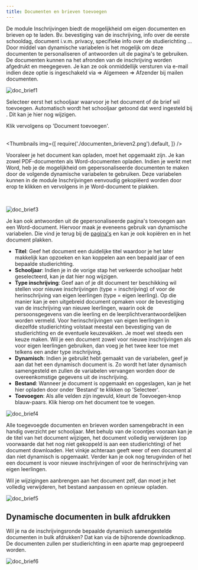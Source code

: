```yaml
---
title: Documenten en brieven toevoegen
---
```


De module Inschrijvingen biedt de mogelijkheid om eigen documenten en brieven op te laden. Bv. bevestiging van de inschrijving, info over de eerste schooldag, document i.v.m. privacy, specifieke info over de studierichting ... Door middel van dynamische variabelen is het mogelijk om deze documenten te personaliseren of antwoorden uit de pagina's te gebruiken. De documenten kunnen na het afronden van de inschrijving worden afgedrukt en meegegeven. Je kan ze ook onmiddellijk versturen via e-mail indien deze optie is ingeschakeld via <LegacyAction img="beheer.PNG" text="Beheer"/> => Algemeen => Afzender bij mailen documenten. 

![doc_brief1](./documenten_brieven1.png)


Selecteer eerst het schooljaar waarvoor je het document of de brief wil toevoegen. Automatisch wordt het schooljaar getoond dat werd ingesteld bij <LegacyAction img="beheer.PNG" text="Beheer"/>. Dit kan je hier nog wijzigen. 

Klik vervolgens op 'Document toevoegen'.  
<br /> 

<Thumbnails img={[
    require('./documenten_brieven2.png').default, 
]} />


Vooraleer je het document kan opladen, moet het opgemaakt zijn. Je kan zowel PDF-documenten als Word-documenten opladen. Indien je werkt met Word, heb je de mogelijkheid om gepersonaliseerde documenten te maken door de volgende dynamische variabelen te gebruiken. Deze variabelen kunnen in de module Inschrijvingen eenvoudig gekopiëerd worden door erop te klikken en vervolgens in je Word-document te plakken. 

<br /> 

![doc_brief3](./documenten_brieven3.png)

Je kan ook antwoorden uit de gepersonaliseerde pagina's toevoegen aan een Word-document. Hiervoor maak je eveneens gebruik van dynamische variabelen. Die vind je terug bij de [pagina's](/inschrijvingen/opstart_config/pagina/#dynamische-variabelen-gebruiken-in-documenten-en-brieven) en kan je ook kopiëren en in het document plakken. 

- **Titel**: Geef het document een duidelijke titel waardoor je het later makkelijk kan opzoeken en kan koppelen aan een bepaald jaar of een bepaalde studierichting.
- **Schooljaar**: Indien je in de vorige stap het verkeerde schooljaar hebt geselecteerd, kan je dat hier nog wijzigen. 
- **Type inschrijving**: Geef aan of je dit document ter beschikking wil stellen voor nieuwe inschrijvingen (type = inschrijving) of voor de herinschrijving van eigen leerlingen (type = eigen leerling). Op die manier kan je een uitgebreid document opmaken voor de bevestiging van de inschrijving van nieuwe leerlingen, waarin ook de persoonsgegevens van die leerling en de leerplichtverantwoordelijken worden vermeld. Voor herinschrijvingen van eigen leerlingen in diezelfde studierichting volstaat meestal een bevestiging van de studierichting en de eventuele keuzevakken. Je moet wel steeds een keuze maken. Wil je een document zowel voor nieuwe inschrijvingen als voor eigen leerlingen gebruiken, dan voeg je het twee keer toe met telkens een ander type inschrijving. 
- **Dynamisch**: Indien je gebruikt hebt gemaakt van de variabelen, geef je aan dat het een dynamisch document is. Zo wordt het later dynamisch samengesteld en zullen de variabelen vervangen worden door de overeenkomstige gegevens uit de inschrijving.
- **Bestand**: Wanneer je document is opgemaakt en opgeslagen, kan je het hier opladen door onder 'Bestand' te klikken op 'Selecteer'. 
- **Toevoegen**: Als alle velden zijn ingevuld, kleurt de Toevoegen-knop blauw-paars. Klik hierop om het document toe te voegen.

![doc_brief4](./documenten_brieven4.png)

Alle toegevoegde documenten en brieven worden samengebracht in een handig overzicht per schooljaar. Met behulp van de icoontjes vooraan kan je de titel van het document wijzigen, het document volledig verwijderen (op voorwaarde dat het nog niet gekoppeld is aan een studierichting) of het document downloaden. Het vinkje achteraan geeft weer of een document al dan niet dynamisch is opgemaakt. Verder kan je ook nog terugvinden of het een document is voor nieuwe inschrijvingen of voor de herinschrijving van eigen leerlingen. 

Wil je wijzigingen aanbrengen aan het document zelf, dan moet je het volledig verwijderen, het bestand aanpassen en opnieuw opladen. 

![doc_brief5](./documenten_brieven5.png)

## Dynamische documenten in bulk afdrukken

Wil je na de inschrijvingsronde bepaalde dynamisch samengestelde documenten in bulk afdrukken? Dat kan via de bijhorende downloadknop. De documenten zullen per studierichting in een aparte map gegroepeerd worden.  

![doc_brief6](./documenten_brieven6.png)
